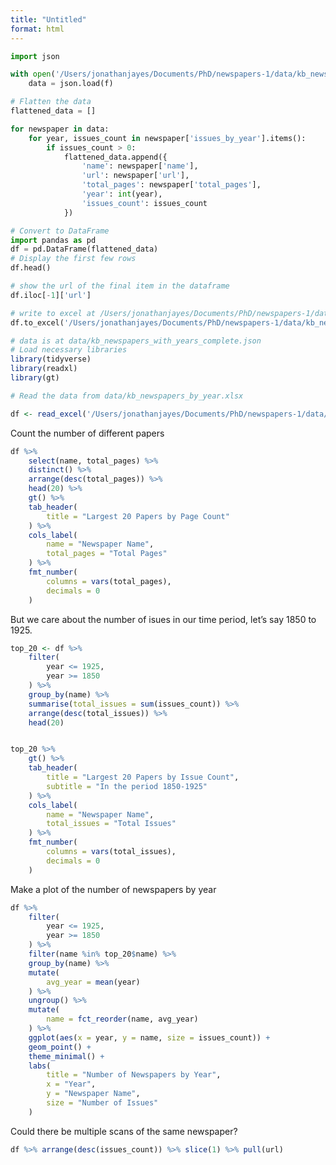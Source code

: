 ```yaml
---
title: "Untitled"
format: html
---
```



```python
import json

with open('/Users/jonathanjayes/Documents/PhD/newspapers-1/data/kb_newspapers_with_years_complete.json') as f:
    data = json.load(f)

# Flatten the data
flattened_data = []

for newspaper in data:
    for year, issues_count in newspaper['issues_by_year'].items():
        if issues_count > 0:
            flattened_data.append({
                'name': newspaper['name'],
                'url': newspaper['url'],
                'total_pages': newspaper['total_pages'],
                'year': int(year),
                'issues_count': issues_count
            })

# Convert to DataFrame
import pandas as pd
df = pd.DataFrame(flattened_data)
# Display the first few rows
df.head()

# show the url of the final item in the dataframe
df.iloc[-1]['url']

# write to excel at /Users/jonathanjayes/Documents/PhD/newspapers-1/data/kb_newspapers_by_year.xlsx
df.to_excel('/Users/jonathanjayes/Documents/PhD/newspapers-1/data/kb_newspapers_by_year.xlsx', index=False)
```


```r
# data is at data/kb_newspapers_with_years_complete.json
# Load necessary libraries
library(tidyverse)
library(readxl)
library(gt)

# Read the data from data/kb_newspapers_by_year.xlsx

df <- read_excel('/Users/jonathanjayes/Documents/PhD/newspapers-1/data/kb_newspapers_by_year.xlsx')

```


Count the number of different papers

```r
df %>%
    select(name, total_pages) %>%
    distinct() %>%
    arrange(desc(total_pages)) %>%
    head(20) %>%
    gt() %>% 
    tab_header(
        title = "Largest 20 Papers by Page Count"
    ) %>%
    cols_label(
        name = "Newspaper Name",
        total_pages = "Total Pages"
    ) %>%
    fmt_number(
        columns = vars(total_pages),
        decimals = 0
    ) 
```


But we care about the number of isues in our time period, let's say 1850 to 1925.

```r
top_20 <- df %>%
    filter(
        year <= 1925,
        year >= 1850
    ) %>%
    group_by(name) %>%
    summarise(total_issues = sum(issues_count)) %>%
    arrange(desc(total_issues)) %>%
    head(20)


top_20 %>% 
    gt() %>%
    tab_header(
        title = "Largest 20 Papers by Issue Count",
        subtitle = "In the period 1850-1925"
    ) %>%
    cols_label(
        name = "Newspaper Name",
        total_issues = "Total Issues"
    ) %>%
    fmt_number(
        columns = vars(total_issues),
        decimals = 0
    )

```

Make a plot of the number of newspapers by year

```r
df %>%
    filter(
        year <= 1925,
        year >= 1850
    ) %>%
    filter(name %in% top_20$name) %>%
    group_by(name) %>%
    mutate(
        avg_year = mean(year)
    ) %>%
    ungroup() %>%
    mutate(
        name = fct_reorder(name, avg_year)
    ) %>%
    ggplot(aes(x = year, y = name, size = issues_count)) +
    geom_point() +
    theme_minimal() +
    labs(
        title = "Number of Newspapers by Year",
        x = "Year",
        y = "Newspaper Name",
        size = "Number of Issues"
    )
```

Could there be multiple scans of the same newspaper?



```r

df %>% arrange(desc(issues_count)) %>% slice(1) %>% pull(url)
```